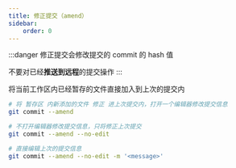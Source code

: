 ```yaml
---
title: 修正提交（amend）
sidebar:
    order: 0
---
```


:::danger
修正提交会修改提交的 commit 的 hash 值

不要对已经**推送到远程**的提交操作
:::

将当前工作区内已经暂存的文件直接加入到上次的提交内

```bash
# 将 暂存区 内新添加的文件 修正 进上次提交内，打开一个编辑器修改提交信息
git commit --amend

# 不打开编辑器修改提交信息，只将修正上次提交
git commit --amend --no-edit

# 直接编辑上次的提交信息
git commit --amend --no-edit -m '<message>'
```
